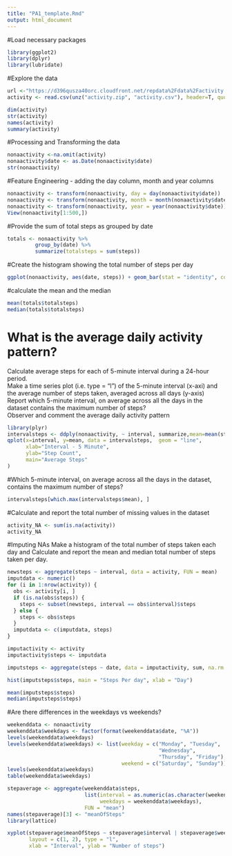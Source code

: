 ```yaml
---
title: "PA1_template.Rmd"
output: html_document
---
```


#Load necessary packages

```r
library(ggplot2)
library(dplyr)
library(lubridate)

```

#Explore the data

```r
url <-"https://d396qusza40orc.cloudfront.net/repdata%2Fdata%2Factivity.zip"
activity <- read.csv(unz("activity.zip", "activity.csv"), header=T, quote="\"", sep=",")

dim(activity)
str(activity)
names(activity)
summary(activity)
```
#Processing and Transforming the data

```r
nonaactivity <-na.omit(activity)
nonaactivity$date <- as.Date(nonaactivity$date)
str(nonaactivity)

```

#Feature Engineering - adding the day column, month and year columns

```r
nonaactivity <- transform(nonaactivity, day = day(nonaactivity$date))
nonaactivity <- transform(nonaactivity, month = month(nonaactivity$date))                                        
nonaactivity <- transform(nonaactivity, year = year(nonaactivity$date))
View(nonaactivity[1:500,])

```

#Provide the sum of total steps as grouped by date

```r
totals <- nonaactivity %>%
         group_by(date) %>%
         summarize(totalsteps = sum(steps))

```

#Create the histogram showing the total number of steps per day

```r
ggplot(nonaactivity, aes(date, steps)) + geom_bar(stat = "identity", colour = "black", fill = "black", width = 0.7) + facet_grid(. ~ month, scales = "free") + labs(title = "Total Number of Steps Each Day Per Month", x = "Date", y = "Total Steps")

```

#calculate the mean and the median

```r
mean(totals$totalsteps)
median(totals$totalsteps)
```

# What is the average daily activity pattern?
Calculate average steps for each of 5-minute interval during a 24-hour period.  
Make a time series plot (i.e. type = “l”) of the 5-minute interval (x-axi) and the average number of steps taken, averaged across all days (y-axis)  
Report which 5-minute interval, on average across all the days in the dataset contains the maximum number of steps?  
Observer and comment the average daily activity pattern

```r
library(plyr)
intervalsteps <- ddply(nonaactivity, ~ interval, summarize,mean=mean(steps))
qplot(x=interval, y=mean, data = intervalsteps,  geom = "line",
      xlab="Interval - 5 Minute",
      ylab="Step Count",
      main="Average Steps"
)
```

#Which 5-minute interval, on average across all the days in the dataset, contains the maximum number of steps?

```r
intervalsteps[which.max(intervalsteps$mean), ]
```

#Calculate and report the total number of missing values in the dataset

```r
activity_NA <- sum(is.na(activity))
activity_NA
```

#Imputing NAs
Make a histogram of the total number of steps taken each day and Calculate and report the mean and median total number of steps taken per day. 

```r
newsteps <- aggregate(steps ~ interval, data = activity, FUN = mean)
imputdata <- numeric()
for (i in 1:nrow(activity)) {
  obs <- activity[i, ]
  if (is.na(obs$steps)) {
    steps <- subset(newsteps, interval == obs$interval)$steps
  } else {
    steps <- obs$steps
  }
  imputdata <- c(imputdata, steps)
}

imputactivity <- activity
imputactivity$steps <- imputdata

imputsteps <- aggregate(steps ~ date, data = imputactivity, sum, na.rm = TRUE)
```

```r
hist(imputsteps$steps, main = "Steps Per day", xlab = "Day")
```

```r
mean(imputsteps$steps)
median(imputsteps$steps)

```

#Are there differences in the weekdays vs weekends?

```r
weekenddata <- nonaactivity 
weekenddata$weekdays <- factor(format(weekenddata$date, "%A"))
levels(weekenddata$weekdays)
levels(weekenddata$weekdays) <- list(weekday = c("Monday", "Tuesday",
                                                 "Wednesday", 
                                                 "Thursday", "Friday"),
                                     weekend = c("Saturday", "Sunday"))
levels(weekenddata$weekdays)
table(weekenddata$weekdays)

stepaverage <- aggregate(weekenddata$steps, 
                         list(interval = as.numeric(as.character(weekenddata$interval)), 
                              weekdays = weekenddata$weekdays),
                         FUN = "mean")
names(stepaverage)[3] <- "meanOfSteps"
library(lattice)

```

```r
xyplot(stepaverage$meanOfSteps ~ stepaverage$interval | stepaverage$weekdays, 
       layout = c(1, 2), type = "l", 
       xlab = "Interval", ylab = "Number of steps")
```
